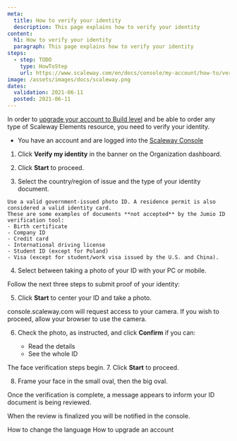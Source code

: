 ```yaml
---
meta:
  title: How to verify your identity
  description: This page explains how to verify your identity
content:
  h1: How to verify your identity
  paragraph: This page explains how to verify your identity
steps:
  - step: TODO
    type: HowToStep
    url: https://www.scaleway.com/en/docs/console/my-account/how-to/verify-identity
image: /assets/images/docs/scaleway.png
dates:
  validation: 2021-06-11
  posted: 2021-06-11
---
```


In order to [upgrade your account to Build level](/console/my-account/how-to/upgrade-an-account#how-to-upgrade-from-test-to-build) and be able to order any type of Scaleway Elements resource, you need to verify your identity.

<Message type="requirement">

  - You have an account and are logged into the [Scaleway Console](https://console.scaleway.com) 

</Message>


1. Click **Verify my identity** in the banner on the Organization dashboard.
  <Lightbox src="scaleway-upgrade-to-build-banner.png" alt="" />

2. Click **Start** to proceed.

3. Select the country/region of issue and the type of your identity document.
  <Lightbox src="scaleway-choose-country-of-issue.png" alt="" />

  <Message type="important">

    Use a valid government-issued photo ID. A residence permit is also considered a valid identity card.
    These are some examples of documents **not accepted** by the Jumio ID verification tool:
    - Birth certificate
    - Company ID
    - Credit card
    - International driving license 
    - Student ID (except for Poland)
    - Visa (except for student/work visa issued by the U.S. and China).

  </Message>

4. Select between taking a photo of your ID with your PC or mobile.

  Follow the next three steps to submit proof of your identity:

5. Click **Start** to center your ID and take a photo.
  <Message type="important">

  console.scaleway.com will request access to your camera. If you wish to proceed, allow your browser to use the camera.

  </Message>

6. Check the photo, as instructed, and click **Confirm** if you can:

    - Read the details
    - See the whole ID
  
  The face verification steps begin.
7. Click **Start** to proceed.

8. Frame your face in the small oval, then the big oval.

Once the verification is complete, a message appears to inform your ID document is being reviewed.

When the review is finalized you will be notified in the console.

<Navigation title="See Also">
  <PreviousButton to="/console/my-account/how-to/change-language/">How to change the language</PreviousButton>
  <NextButton to="/console/my-account/how-to/upgrade-an-account/">How to upgrade an account</NextButton>
</Navigation>
